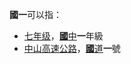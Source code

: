 '''國一'''可以指：
*[[七年级|七年级]]，[[臺灣國中教育|'''國'''中]]'''一'''年級
*[[中山高速公路|中山高速公路]]，[[中華民國國道|'''國'''道]]'''一'''號

{{disambig|Cat=二字消歧义}}
